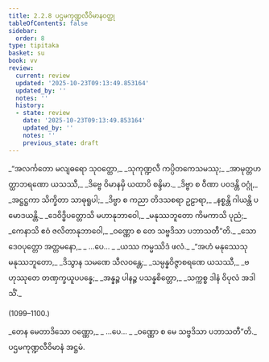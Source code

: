 ```yaml
---
title: 2.2.8 ပဌမကုဏ္ဍလီဝိမာနဝတ္ထု
tableOfContents: false
sidebar:
  order: 8
type: tipitaka
basket: su
book: vv
review:
  current: review
  updated: '2025-10-23T09:13:49.853164'
  updated_by: ''
  notes: ''
  history:
  - state: review
    date: '2025-10-23T09:13:49.853164'
    updated_by: ''
    notes: ''
    previous_state: draft
---
```



<ReviewStatus review={frontmatter.review} showDetails={true} />

<HypothesisAnnotation frontmatter={frontmatter} />

<DynamicBreadcrumb />

<Division number="1094" book="vv" e="ch" v="19" p="100">

<Paragraph number="939" type="verses" book="vv">
_“အလင်္ကတော မလျဓရော သုဝတ္ထော,_  
_သုကုဏ္ဍလီ ကပ္ပိတကေသမဿု;_  
_အာမုတ္တဟတ္ထာဘရဏော ယသဿီ,_  
_ဒိဗ္ဗေ ဝိမာနမှိ ယထာပိ စန္ဒိမာ._  

</Paragraph>

</Division>
<Division number="1095" book="vv" e="ch" v="19" p="100">

<Paragraph number="940" type="verses" book="vv">
_ဒိဗ္ဗာ စ ဝီဏာ ပဝဒန္တိ ဝဂ္ဂုံ,_  
_အဋ္ဌဋ္ဌကာ သိက္ခိတာ သာဓုရူပါ;_  
_ဒိဗ္ဗာ စ ကညာ တိဒသစရာ ဥဠာရာ,_  
_နစ္စန္တိ ဂါယန္တိ ပမောဒယန္တိ._  

</Paragraph>

</Division>
<Division number="1096" book="vv" e="ch" v="19" p="100">

<Paragraph number="941" type="verses" book="vv">
_ဒေဝိဒ္ဓိပတ္တောသိ မဟာနုဘာဝေါ,_  
_မနုဿဘူတော ကိမကာသိ ပုညံ;_  
_ကေနာသိ ဧဝံ ဇလိတာနုဘာဝေါ,_  
_ဝဏ္ဏော စ တေ သဗ္ဗဒိသာ ပဘာသတီ”တိ._  

</Paragraph>

</Division>
<Division number="1097" book="vv" e="ch" v="19" p="100">

<Paragraph number="942" type="verses" book="vv">
_သော ဒေဝပုတ္တော အတ္တမနော,_  
_ …ပေ… _  
_ယဿ ကမ္မဿိဒံ ဖလံ._  

</Paragraph>

</Division>
<Division number="1098" book="vv" e="ch" v="19" p="100">

<Paragraph number="943" type="verses" book="vv">
_“အဟံ မနုဿေသု မနုဿဘူတော,_  
_ဒိသွာန သမဏေ သီလဝန္တေ;_  
_သမ္ပန္နဝိဇ္ဇာစရဏေ ယသဿီ,_  
_ဗဟုဿုတေ တဏှက္ခယူပပန္နေ;_  
_အန္နဉ္စ ပါနဉ္စ ပသန္နစိတ္တော,_  
_သက္ကစ္စ ဒါနံ ဝိပုလံ အဒါသိံ._  


(1099–1100.)
</Paragraph>

<Paragraph number="944" type="verses" book="vv">
_တေန မေတာဒိသော ဝဏ္ဏော,_  
_ …ပေ… _  
_ဝဏ္ဏော စ မေ သဗ္ဗဒိသာ ပဘာသတီ”တိ._  


</Paragraph>
</Division>

<Paragraph number="945" type="center" book="vv">
ပဌမကုဏ္ဍလီဝိမာနံ အဋ္ဌမံ.
</Paragraph>